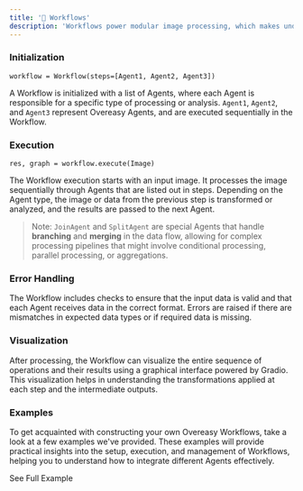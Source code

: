 ```yaml
---
title: '🧩 Workflows'
description: 'Workflows power modular image processing, which makes understanding intermediate results straightforward.'
---
```


### Initialization

`workflow = Workflow(steps=[Agent1, Agent2, Agent3])`

A Workflow is initialized with a list of Agents, where each Agent is responsible for a specific type of processing or analysis. `Agent1`, `Agent2`, and `Agent3` represent Overeasy Agents, and are executed sequentially in the Workflow.


### Execution

`res, graph = workflow.execute(Image)`

The Workflow execution starts with an input image. It processes the image sequentially through Agents that are listed out in steps. Depending on the Agent type, the image or data from the previous step is transformed or analyzed, and the results are passed to the next Agent.

> Note: `JoinAgent` and `SplitAgent` are special Agents that handle **branching** and **merging** in the data flow, allowing for complex processing pipelines that might involve conditional processing, parallel processing, or aggregations.


### Error Handling

The Workflow includes checks to ensure that the input data is valid and that each Agent receives data in the correct format. Errors are raised if there are mismatches in expected data types or if required data is missing.

### Visualization

After processing, the Workflow can visualize the entire sequence of operations and their results using a graphical interface powered by Gradio. This visualization helps in understanding the transformations applied at each step and the intermediate outputs.

### Examples
To get acquainted with constructing your own Overeasy Workflows, take a look at a few examples we've provided. These examples will provide practical insights into the setup, execution, and management of Workflows, helping you to understand how to integrate different Agents effectively.

<CardGroup cols={3}>
  <Card
    title="Example Workflows"
    icon="circle-info"
    href="https://docs.overeasy.sh/workflow/examples/overview"
  >
    See Full Example
  </Card>

</CardGroup>
